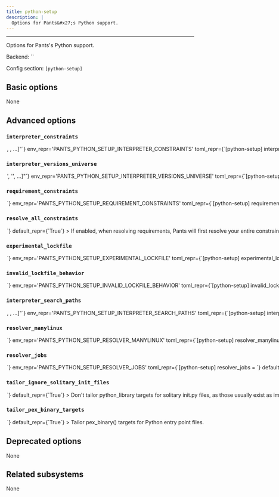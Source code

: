 ```yaml
---
title: python-setup
description: |
  Options for Pants&#x27;s Python support.
---
```



---

Options for Pants&#x27;s Python support.

Backend: <span className="color--primary">``</span>

Config section: <span className="color--primary">`[python-setup]`</span>

<span className={styles.options}>

## Basic options

None

## Advanced options

### `interpreter_constraints`

<Option
  cli_repr={`--python-setup-interpreter-constraints="[<requirement>, <requirement>, ...]"`}
  env_repr='PANTS_PYTHON_SETUP_INTERPRETER_CONSTRAINTS'
  toml_repr={`[python-setup]
interpreter_constraints = [
    <requirement>,
    <requirement>,
    ...,
]`}
  default_repr={`[\n  "CPython>=3.6,<4"\n]`}
>

The Python interpreters your codebase is compatible with.

Specify with requirement syntax, e.g. &#x27;CPython&#x3E;=2.7,&#x3C;3&#x27; (A CPython interpreter with version &#x3E;=2.7 AND version &#x3C;3) or &#x27;PyPy&#x27; (A pypy interpreter of any version). Multiple constraint strings will be ORed together.

These constraints are used as the default value for the `interpreter_constraints` field of Python targets.

</Option>

### `interpreter_versions_universe`

<Option
  cli_repr={`--python-setup-interpreter-versions-universe="['<str>', '<str>', ...]"`}
  env_repr='PANTS_PYTHON_SETUP_INTERPRETER_VERSIONS_UNIVERSE'
  toml_repr={`[python-setup]
interpreter_versions_universe = [
    '<str>',
    '<str>',
    ...,
]`}
  default_repr={`[\n  "2.7",\n  "3.5",\n  "3.6",\n  "3.7",\n  "3.8",\n  "3.9",\n  "3.10"\n]`}
>

All known Python major/minor interpreter versions that may be used by either your code or tools used by your code.

This is used by Pants to robustly handle interpreter constraints, such as knowing when generating lockfiles which Python versions to check if your code is using.

This does not control which interpreter your code will use. Instead, to set your interpreter constraints, update `[python-setup].interpreter_constraints`, the `interpreter_constraints` field, and relevant tool options like `[isort].interpreter_constraints` to tell Pants which interpreters your code actually uses. See https://www.pantsbuild.org/v2.7/docs/python-interpreter-compatibility.

All elements must be the minor and major Python version, e.g. &#x27;2.7&#x27; or &#x27;3.10&#x27;. Do not include the patch version.

</Option>

### `requirement_constraints`

<Option
  cli_repr={`--python-setup-requirement-constraints=<file_option>`}
  env_repr='PANTS_PYTHON_SETUP_REQUIREMENT_CONSTRAINTS'
  toml_repr={`[python-setup]
requirement_constraints = <file_option>`}
  default_repr={`None`}
>

When resolving third-party requirements for your own code (vs. tools you run), use this constraints file to determine which versions to use.

This only applies when resolving user requirements, rather than tools you run like Black and Pytest. To constrain tools, set `[tool].lockfile`, e.g. `[black].lockfile`.

See https://pip.pypa.io/en/stable/user_guide/#constraints-files for more information on the format of constraint files and how constraints are applied in Pex and pip.

Mutually exclusive with `[python-setup].experimental_lockfile`.

</Option>

### `resolve_all_constraints`

<Option
  cli_repr={`--[no-]python-setup-resolve-all-constraints`}
  env_repr='PANTS_PYTHON_SETUP_RESOLVE_ALL_CONSTRAINTS'
  toml_repr={`[python-setup]
resolve_all_constraints = <bool>`}
  default_repr={`True`}
>

If enabled, when resolving requirements, Pants will first resolve your entire constraints file as a single global resolve. Then, if the code uses a subset of your constraints file, Pants will extract the relevant requirements from that global resolve so that only what&#x27;s actually needed gets used. If disabled, Pants will not use a global resolve and will resolve each subset of your requirements independently.

Usually this option should be enabled because it can result in far fewer resolves.

Requires [python-setup].requirement_constraints to be set.

</Option>

### `experimental_lockfile`

<Option
  cli_repr={`--python-setup-experimental-lockfile=<file>`}
  env_repr='PANTS_PYTHON_SETUP_EXPERIMENTAL_LOCKFILE'
  toml_repr={`[python-setup]
experimental_lockfile = <file>`}
  default_repr={`None`}
>

The lockfile to use when resolving requirements for your own code (vs. tools you run).

This is highly experimental and will change, including adding support for multiple lockfiles. This option&#x27;s behavior may change without the normal deprecation cycle.

To generate a lockfile, activate the backend `pants.backend.experimental.python`and run `./pants generate-user-lockfile ::`.

Mutually exclusive with `[python-setup].requirement_constraints`.

</Option>

### `invalid_lockfile_behavior`

<Option
  cli_repr={`--python-setup-invalid-lockfile-behavior=<InvalidLockfileBehavior>`}
  env_repr='PANTS_PYTHON_SETUP_INVALID_LOCKFILE_BEHAVIOR'
  toml_repr={`[python-setup]
invalid_lockfile_behavior = <InvalidLockfileBehavior>`}
  one_of='error, ignore, warn'
  default_repr={`error`}
>

The behavior when a lockfile has requirements or interpreter constraints that are not compatible with what the current build is using.

We recommend keeping the default of `error` for CI builds.

</Option>

### `interpreter_search_paths`

<Option
  cli_repr={`--python-setup-interpreter-search-paths="[<binary-paths>, <binary-paths>, ...]"`}
  env_repr='PANTS_PYTHON_SETUP_INTERPRETER_SEARCH_PATHS'
  toml_repr={`[python-setup]
interpreter_search_paths = [
    <binary-paths>,
    <binary-paths>,
    ...,
]`}
  default_repr={`[\n  "<PYENV>",\n  "<PATH>"\n]`}
>

A list of paths to search for Python interpreters that match your project&#x27;s interpreter constraints. You can specify absolute paths to interpreter binaries and/or to directories containing interpreter binaries. The order of entries does not matter. The following special strings are supported:

- &#x22;&#x3C;PATH&#x3E;&#x22;, the contents of the PATH env var
- &#x22;&#x3C;ASDF&#x3E;&#x22;, all Python versions currently configured by ASDF (asdf shell, $&#123;HOME&#125;/.tool-versions), with a fallback to all installed versions
- &#x22;&#x3C;ASDF_LOCAL&#x3E;&#x22;, the ASDF interpreter with the version in BUILD_ROOT/.tool-versions
- &#x22;&#x3C;PYENV&#x3E;&#x22;, all Python versions under $(pyenv root)/versions
- &#x22;&#x3C;PYENV_LOCAL&#x3E;&#x22;, the Pyenv interpreter with the version in BUILD_ROOT/.python-version
- &#x22;&#x3C;PEXRC&#x3E;&#x22;, paths in the PEX_PYTHON_PATH variable in /etc/pexrc or ~/.pexrc

</Option>

### `resolver_manylinux`

<Option
  cli_repr={`--python-setup-resolver-manylinux=<str>`}
  env_repr='PANTS_PYTHON_SETUP_RESOLVER_MANYLINUX'
  toml_repr={`[python-setup]
resolver_manylinux = <str>`}
  default_repr={`manylinux2014`}
>

Whether to allow resolution of manylinux wheels when resolving requirements for foreign linux platforms. The value should be a manylinux platform upper bound, e.g.: &#x27;manylinux2010&#x27;, or else the string &#x27;no&#x27; to disallow.

</Option>

### `resolver_jobs`

<Option
  cli_repr={`--python-setup-resolver-jobs=<int>`}
  env_repr='PANTS_PYTHON_SETUP_RESOLVER_JOBS'
  toml_repr={`[python-setup]
resolver_jobs = <int>`}
  default_repr={`#cores/2`}
>

The maximum number of concurrent jobs to build wheels with.

Because Pants can run multiple subprocesses in parallel, the maximum total parallelism will be `--process-execution-{local,remote}-parallelism x --python-setup-resolver-jobs`.

Setting this option higher may result in better parallelism, but, if set too high, may result in starvation and Out of Memory errors.

</Option>

### `tailor_ignore_solitary_init_files`

<Option
  cli_repr={`--[no-]python-setup-tailor-ignore-solitary-init-files`}
  env_repr='PANTS_PYTHON_SETUP_TAILOR_IGNORE_SOLITARY_INIT_FILES'
  toml_repr={`[python-setup]
tailor_ignore_solitary_init_files = <bool>`}
  default_repr={`True`}
>

Don&#x27;t tailor python_library targets for solitary **init**.py files, as those usually exist as import scaffolding rather than true library code.

Set to False if you commonly have packages containing real code in **init**.py and there are no other .py files in the package.

</Option>

### `tailor_pex_binary_targets`

<Option
  cli_repr={`--[no-]python-setup-tailor-pex-binary-targets`}
  env_repr='PANTS_PYTHON_SETUP_TAILOR_PEX_BINARY_TARGETS'
  toml_repr={`[python-setup]
tailor_pex_binary_targets = <bool>`}
  default_repr={`True`}
>

Tailor pex_binary() targets for Python entry point files.

</Option>

## Deprecated options

None

## Related subsystems

None

</span>
